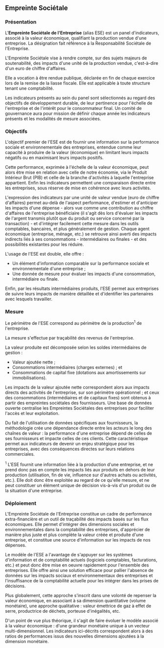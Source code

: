 ## Empreinte Sociétale 

### Présentation

L'**Empreinte Sociétale de l'Entreprise** (alias ESE) est un panel d'indicateurs, associé à la valeur économique, qualifiant la production vendue d'une entreprise. La désignation fait référence à la Responsabilité Sociétale de l'Entreprise.

L'Empreinte Sociétale vise à rendre compte, sur des sujets majeurs de soutenabilité, des impacts d'une unité de la production vendue, c'est-à-dire d'un euro de chiffre d'affaires.

Elle a vocation à être rendue publique, déclarée en fin de chaque exercice lors de la remise de la liasse fiscale. Elle est applicable à toute structure tenant une comptabilité.

Les indicateurs présents au sein du panel sont sélectionnés au regard des objectifs de développement durable, de leur pertinence pour l'échelle de l'entreprise et de l'intérêt pour le consommateur final. Un comité de gouvernance aura pour mission de définir chaque année les indicateurs présents et les modalités de mesure associées.

### Objectifs

L'objectif premier de l'ESE est de fournir une information sur la performance sociale et environnementale des entreprises, entendue comme leur capacité à produire de la valeur (économique) en limitant leurs impacts négatifs ou en maximisant leurs impacts positifs.

Cette performance, exprimée à l'échelle de la valeur économique, peut alors être mise en relation avec celle de notre économie, via le Produit Intérieur Brut (PIB) et celle de la branche d'activités à laquelle l'entreprise appartient. Enfin les indicateurs permettent une comparaison directe entre les entreprises, sous réserve de mise en cohérence avec leurs activités.

L'expression des indicateurs par une unité de valeur vendue (euro de chiffre d'affaires) permet au-delà de l'aspect performance, d'estimer et d'anticiper les impacts d'une dépense - alors vue comme une contribution au chiffre d'affaires de l'entreprise bénéficiaire (il s'agit dès lors d'évaluer les impacts de l'argent transmis plutôt que du produit ou service concerné par la transaction) - et d'intégrer facilement cette mesure dans les outils comptables, bancaires, et plus généralement de gestion. Chaque agent économique (entreprise, ménage, etc.) se retrouve ainsi averti des impacts indirects liés à ses consommations - intermédiaires ou finales - et des possibilités existantes pour les réduire.

L'usage de l'ESE est double, elle offre :

- Un élément d'information comparable sur la performance sociale et environnementale d'une entreprise ;
- Une donnée de mesure pour évaluer les impacts d'une consommation, intermédiaire ou finale.

Enfin, par les résultats intermédiaires produits, l'ESE permet aux entreprises de suivre leurs impacts de manière détaillée et d'identifier les partenaires avec lesquels travailler.

### Mesure

Le périmètre de l'ESE correspond au périmètre de la production<sup>1</sup> de l'entreprise.

La mesure s'effectue par traçabilité des revenus de l'entreprise.

La valeur produite est décomposée selon les soldes intermédiaires de gestion :

- Valeur ajoutée nette ;
- Consommations intermédiaires (charges externes) ; et
- Consommations de capital fixe (dotations aux amortissements sur immobilisations).

Les impacts de la valeur ajoutée nette correspondent alors aux impacts directs des activités de l'entreprise, sur son périmètre opérationnel ; et ceux des consommations (intermédiaires et de capitaux fixes) sont obtenus à partir des empreintes sociétales des fournisseurs. Une base de données ouverte centralise les Empreintes Sociétales des entreprises pour faciliter l'accès et leur exploitation.

Du fait de l'utilisation de données spécifiques aux fournisseurs, la méthodologie crée une dépendance directe entre les acteurs le long des chaînes de valeur : la performance d'une entreprise dépend de celles de ses fournisseurs et impacte celles de ces clients. Cette caractéristique permet aux indicateurs de devenir un enjeu stratégique pour les entreprises, avec des conséquences directes sur leurs relations commerciales.

<div className="note">
  <sup>1</sup> L'ESE fournit une information liée à la production d'une entreprise, et ne prend donc pas en compte les
  impacts liés aux produits en dehors de leur production (utilisation, fin de vie, influence sur d'autres achats ou
  activités, etc.). Elle doit donc être exploitée au regard de ce qu'elle mesure, et ne peut constituer un élément
  unique de décision vis-à-vis d'un produit ou de la situation d'une entreprise.
</div>

### Déploiement

L'Empreinte Sociétale de l'Entreprise constitue un cadre de performance extra-financière et un outil de traçabilité des impacts basés sur les flux économiques. Elle permet d'intégrer des dimensions sociales et environnementales dans la comptabilité des entreprises, d'apprécier de manière plus juste et plus complète la valeur créée et produite d'une entreprise, et constitue une source d'information sur les impacts de nos dépenses.

Le modèle de l'ESE a l'avantage de s'appuyer sur les systèmes d'information et de comptabilité actuels (logiciels comptables, facturations, etc.) et peut donc être mise en oeuvre rapidement pour l'ensemble des entreprises. Elle offre ainsi une solution efficace pour pallier l'absence de données sur les impacts sociaux et environnementaux des entreprises et l'insuffisance de la comptabilité actuelle pour les intégrer dans les prises de décisions.

Plus globalement, cette approche s'inscrit dans une volonté de repenser la valeur économique, en associant à sa dimension quantitative (volume monétaire), une approche qualitative : valeur émettrice de gaz à effet de serre, productrice de déchets, porteuse d'inégalités, etc.

D'un point de vue plus théorique, il s'agit de faire évoluer le modèle associé à la valeur économique : d'une grandeur monétaire unique à un vecteur multi-dimensionnel. Les indicateurs ici-décrits correspondent alors à des ratios de performances issus des nouvelles dimensions ajoutées à la dimension monétaire.
